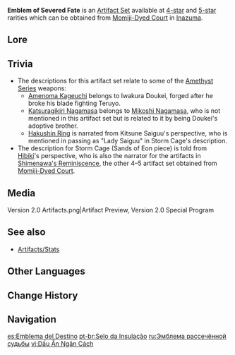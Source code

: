 {{Artifact Set Infobox
|id        = 516
|flower    = Magnificent Tsuba
|plume     = Sundered Feather
|sands     = Storm Cage
|goblet    = Scarlet Vessel
|circlet   = Ornate Kabuto
|2pcBonus  = [[Energy Recharge]] +20%
|4pcBonus  = Increases [[Elemental Burst]] DMG by 25% of [[Energy Recharge]]. A maximum of 75% bonus DMG can be obtained in this way.
|source4.1 = [[Momiji-Dyed Court]]
|source5.1 = [[Momiji-Dyed Court]]
|eff_att1  = Energy Recharge
|eff_att2  = Elemental Burst DMG Increase
|eff_att3  = Other DMG Bonus
}}
'''Emblem of Severed Fate'''{{Lang|ja=絶縁の旗印}} is an [[Artifact Set]] available at [[:Category:4-Star Artifacts|4-star]] and [[:Category:5-Star Artifacts|5-star]] rarities which can be obtained from [[Momiji-Dyed Court]] in [[Inazuma]].
<!--
==Gameplay Notes==
-->
==Lore==
{{ArtifactLore}}

==Trivia==
* The descriptions for this artifact set relate to some of the [[Amethyst Series]] weapons:
** [[Amenoma Kageuchi]] belongs to Iwakura Doukei, forged after he broke his blade fighting Teruyo.
** [[Katsuragikiri Nagamasa]] belongs to [[Mikoshi Nagamasa]], who is not mentioned in this artifact set but is related to it by being Doukei's adoptive brother.
** [[Hakushin Ring]] is narrated from Kitsune Saiguu's perspective, who is mentioned in passing as "Lady Saiguu" in Storm Cage's description.
* The description for Storm Cage (Sands of Eon piece) is told from [[Hibiki]]'s perspective, who is also the narrator for the artifacts in [[Shimenawa's Reminiscence]], the other 4–5{{star}} artifact set obtained from [[Momiji-Dyed Court]].

==Media==
<gallery hideaddbutton="true" captionalign="center">
Version 2.0 Artifacts.png|Artifact Preview, Version 2.0 Special Program
</gallery>

==See also==
*[[Artifacts/Stats]]

==Other Languages==
{{Other Languages
|en      = Emblem of Severed Fate
|zhs     = 绝缘之旗印
|zhs_rm  = Juéyuán zhī Qíyìn
|zht     = 絕緣之旗印
|zht_rm  = Juéyuán zhī Qíyìn
|zh_tl   = Emblem of Severed Fate
|ja      = 絶縁の旗印
|ja_rm   = Zetsuen no Hatajirushi
|ja_tl   = Emblem of Severed Relations
|ko      = 절연의 기치
|ko_rm   = Jeolyeon-ui Gichi
|ko_tl   = Banner of Relation Cut
|es      = Emblema del Destino
|es_tl   = Emblem of Destiny
|fr      = Emblème du destin brisé
|fr_tl   = Emblem of the Shattered Fate
|ru      = Эмблема рассечённой судьбы
|ru_tl   = Emblem of Dissected Fate
|th      = Emblem of Severed Fate
|vi      = Dấu Ấn Ngăn Cách
|vi_tl   = Emblem of Separation
|de      = Wappen des getrennten Schicksals
|de_tl   = Emblem of Severed Fate
|id      = Emblem of Severed Fate
|pt      = Selo da Insulação
|pt_tl   = 
}}

==Change History==
{{Change History|2.0}}

==Navigation==
{{Artifact Navbox}}

[[es:Emblema del Destino]]
[[pt-br:Selo da Insulação]]
[[ru:Эмблема рассечённой судьбы]]
[[vi:Dấu Ấn Ngăn Cách]]